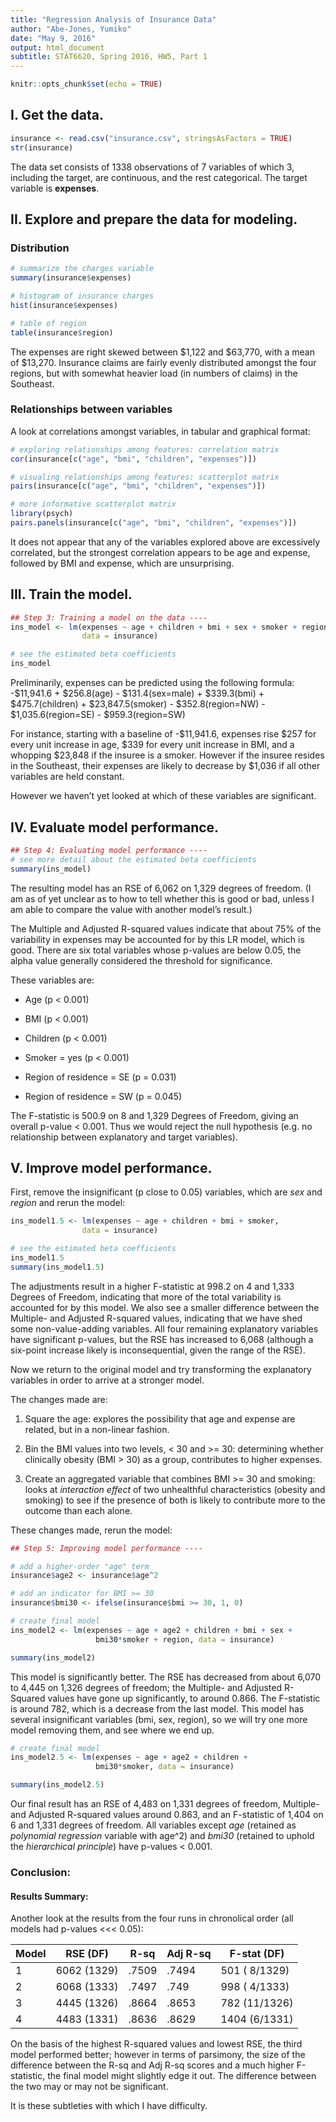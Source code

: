```yaml
---
title: "Regression Analysis of Insurance Data"
author: "Abe-Jones, Yumiko"
date: "May 9, 2016"
output: html_document
subtitle: STAT6620, Spring 2016, HW5, Part 1
---
```



```r
knitr::opts_chunk$set(echo = TRUE)
```

## I. Get the data.

```r
insurance <- read.csv("insurance.csv", stringsAsFactors = TRUE)
str(insurance)
```
The data set consists of 1338 observations of 7 variables of which 3, including the target, are continuous, and the rest categorical. The target variable is **expenses**. 

## II. Explore and prepare the data for modeling.

### Distribution

```r
# summarize the charges variable
summary(insurance$expenses)

# histogram of insurance charges
hist(insurance$expenses)

# table of region
table(insurance$region)
```

The expenses are right skewed between $1,122 and $63,770, with a mean of $13,270. Insurance claims are fairly evenly distributed amongst the four regions, but with somewhat heavier load (in numbers of claims) in the Southeast.

### Relationships between variables

A look at correlations amongst variables, in tabular and graphical format:
```r
# exploring relationships among features: correlation matrix
cor(insurance[c("age", "bmi", "children", "expenses")])

# visualing relationships among features: scatterplot matrix
pairs(insurance[c("age", "bmi", "children", "expenses")])

# more informative scatterplot matrix
library(psych)
pairs.panels(insurance[c("age", "bmi", "children", "expenses")])
```

It does not appear that any of the variables explored above are excessively correlated, but the strongest correlation appears to be age and expense, followed by BMI and expense, which are unsurprising.

## III. Train the model.
```r
## Step 3: Training a model on the data ----
ins_model <- lm(expenses ~ age + children + bmi + sex + smoker + region,
                data = insurance)

# see the estimated beta coefficients
ins_model
```

Preliminarily, expenses can be predicted using the following formula: 
-$11,941.6 + $256.8(age) - $131.4(sex=male) + $339.3(bmi) + $475.7(children) + $23,847.5(smoker) - $352.8(region=NW) - $1,035.6(region=SE) - $959.3(region=SW)

For instance, starting with a baseline of -$11,941.6, expenses rise $257 for every unit increase in age, $339 for every unit increase in BMI, and a whopping $23,848 if the insuree is a smoker. However if the insuree resides in the Southeast, their expenses are likely to decrease by $1,036 if all other variables are held constant.

However we haven't yet looked at which of these variables are significant.

## IV. Evaluate model performance.

```r
## Step 4: Evaluating model performance ----
# see more detail about the estimated beta coefficients
summary(ins_model)
```
The resulting model has an RSE of 6,062 on 1,329 degrees of freedom. (I am as of yet unclear as to how to tell whether this is good or bad, unless I am able to compare the value with another model's result.)

The Multiple and Adjusted R-squared values indicate that about 75% of the variability in expenses may be accounted for by this LR model, which is good. There are six total variables whose p-values are below 0.05, the alpha value generally considered the threshold for significance.

These variables are:

* Age (p < 0.001)

* BMI (p < 0.001)

* Children (p < 0.001)

* Smoker = yes (p < 0.001)

* Region of residence = SE (p = 0.031)

* Region of residence = SW (p = 0.045)

The F-statistic is 500.9 on 8 and 1,329 Degrees of Freedom, giving an overall p-value < 0.001. Thus we would reject the null hypothesis (e.g. no relationship between explanatory and target variables). 

## V. Improve model performance.

First, remove the insignificant (p close to 0.05) variables, which are *sex* and *region* and rerun the model:

```r
ins_model1.5 <- lm(expenses ~ age + children + bmi + smoker,
                data = insurance)

# see the estimated beta coefficients
ins_model1.5
summary(ins_model1.5)
```

The adjustments result in a higher F-statistic at 998.2 on 4 and 1,333 Degrees of Freedom, indicating that more of the total variability is accounted for by this model. We also see a smaller difference between the Multiple- and Adjusted R-squared values, indicating that we have shed some non-value-adding variables. All four remaining explanatory variables have significant p-values, but the RSE has increased to 6,068 (although a six-point increase likely is inconsequential, given the range of the RSE).

Now we return to the original model and try transforming the explanatory variables in order to arrive at a stronger model.

The changes made are:

1. Square the age: explores the possibility that age and expense are related, but in a non-linear fashion.

2. Bin the BMI values into two levels, < 30 and >= 30: determining whether clinically obesity (BMI > 30) as a group, contributes to higher expenses. 

3. Create an aggregated variable that combines BMI >= 30 and smoking: looks at *interaction effect* of two unhealthful characteristics (obesity and smoking) to see if the presence of both is likely to contribute more to the outcome than each alone.

These changes made, rerun the model:
```r
## Step 5: Improving model performance ----

# add a higher-order "age" term
insurance$age2 <- insurance$age^2

# add an indicator for BMI >= 30
insurance$bmi30 <- ifelse(insurance$bmi >= 30, 1, 0)

# create final model
ins_model2 <- lm(expenses ~ age + age2 + children + bmi + sex +
                   bmi30*smoker + region, data = insurance)

summary(ins_model2)
```

This model is significantly better. The RSE has decreased from about 6,070 to 4,445 on 1,326 degrees of freedom; the Multiple- and Adjusted R-Squared values have gone up significantly, to around 0.866. The F-statistic is around 782, which is a decrease from the last model. This model has several insignificant variables (bmi, sex, region), so we will try one more model removing them, and see where we end up.

```r
# create final model
ins_model2.5 <- lm(expenses ~ age + age2 + children + 
                   bmi30*smoker, data = insurance)

summary(ins_model2.5)
```

Our final result has an RSE of 4,483 on 1,331 degrees of freedom, Multiple- and Adjusted R-squared values around 0.863, and an F-statistic of 1,404 on 6 and 1,331 degrees of freedom. All variables except *age* (retained as *polynomial regression* variable with age^2) and *bmi30* (retained to uphold the *hierarchical principle*) have p-values < 0.001. 

### Conclusion:

#### Results Summary:

Another look at the results from the four runs in chronolical order (all models had p-values <<< 0.05):

Model | RSE (DF)    | R-sq  | Adj R-sq | F-stat (DF)
------|-------------|-------|----------|---------------------
1     | 6062 (1329) | .7509 | .7494    |  501 ( 8/1329)
2     | 6068 (1333) | .7497 | .749     |  998 ( 4/1333)
3     | 4445 (1326) | .8664 | .8653    |  782 (11/1326)
4     | 4483 (1331) | .8636 | .8629    | 1404 (6/1331)

On the basis of the highest R-squared values and lowest RSE, the third model performed better; however in terms of parsimony, the size of the difference between the R-sq and Adj R-sq scores and a much higher F-statistic, the final model might slightly edge it out. The difference between the two may or may not be significant. 

It is these subtleties with which I have difficulty.